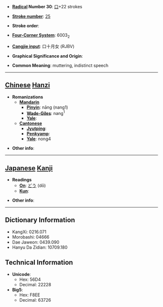 * '''[[Wiktionary:Chinese radical index| Radical]] Number 30''': [[Wiktionary:Chinese radical index 口|口]]+22 strokes

* '''[[Wiktionary:Chinese total strokes index|Stroke number]]''': [[Wiktionary:Chinese total strokes index 25|25]]

* '''Stroke order''': 

* '''[[Wiktionary:Chinese four corner index|Four-Corner System]]''': 6003<sub>2</sub>

* '''[[Wiktionary:Chinese Cangjie index|Cangjie input]]''': 口十月女 (RJBV)

* '''Graphical Significance and Origin''': 

* '''Common Meaning''': muttering, indistinct speech

----

== [[Chinese]] [[Hanzi]] ==

* '''Romanizations'''
** '''[[Mandarin]]'''
*** '''[[Pinyin]]''': nāng (nang1)
*** '''[[Wade-Giles]]''': nang<sup>1</sup>
*** '''[[Yale]]''': 
** '''[[Cantonese]]'''
*** '''[[Jyutping]]''':
*** '''[[Penkyamp]]''': 
*** '''[[Yale]]''': nong4

* '''Other info''': 

----

== [[Japanese]] [[Kanji]] ==

* '''Readings'''
** '''[[On]]''': [[どう]] (dō)
** '''[[Kun]]''': 

* '''Other info''':  

----

== Dictionary Information ==

* KangXi: 0216.071
* Morobashi: 04666
* Dae Jaweon: 0439.090
* Hanyu Da Zidian: 10709.180

== Technical Information ==

* '''Unicode''':
** Hex: 56D4
** Decimal: 22228
* '''Big5''':
** Hex: F8EE
** Decimal: 63726